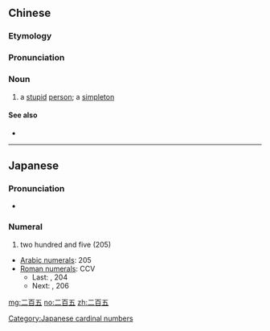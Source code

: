 ==Chinese==
{{zh-forms}}

===Etymology===
{{rfe|lang=zh}}

===Pronunciation===
{{zh-pron
|m=èrbǎiwǔ
|c=ji6 baak3 ng5
|cat=n
}}

===Noun===
{{zh-noun}}

# {{lb|zh|slang}} a [[stupid]] [[person]]; a [[simpleton]]

====See also====
* {{zh-l|十三點}}

----

==Japanese==
{{ja-kanjitab|二|百|五}}

===Pronunciation===
* {{IPA|/ni.çja̠kü͍.ɡo̞/|lang=ja}}

===Numeral===
{{ja-pos|にひゃく ご|numeral}}

# two hundred and five (205)
* [[w:Arabic numerals|Arabic numerals]]: 205
* [[w:Roman numerals|Roman numerals]]: CCV
** Last: {{lang|ja|二百四}}, 204
** Next: {{lang|ja|二百六}}, 206

[[Category:Japanese cardinal numbers]]

[[mg:二百五]]
[[no:二百五]]
[[zh:二百五]]